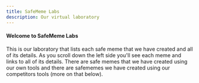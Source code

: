 ```yaml
---
title: SafeMeme Labs
description: Our virtual laboratory
---
```


#### Welcome to SafeMeme Labs

This is our laboratory that lists each safe meme that we have created and all of its details.
As you scroll down the left side you'll see each meme and links to all of its details. There are
safe memes that we have created using our own tools and there are safememes we have created using
our competitors tools (more on that below).
